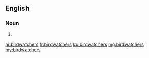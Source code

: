 ==English==

===Noun===
{{head|en|noun plural form}}

# {{plural of|birdwatcher|lang=en}}

[[ar:birdwatchers]]
[[fr:birdwatchers]]
[[ku:birdwatchers]]
[[mg:birdwatchers]]
[[my:birdwatchers]]
